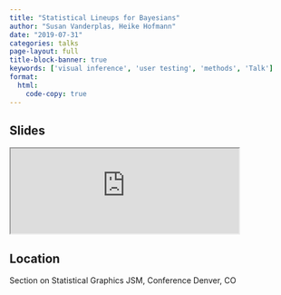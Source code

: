 ```yaml
---
title: "Statistical Lineups for Bayesians"
author: "Susan Vanderplas, Heike Hofmann"
date: "2019-07-31"
categories: talks
page-layout: full
title-block-banner: true
keywords: ['visual inference', 'user testing', 'methods', 'Talk']
format:
  html:
    code-copy: true
---
```

 
## Slides

<iframe src='https://srvanderplas.github.io/Presentation-Archive/JSM2019/#1' height='auto' width='80%'>
                        </iframe>
## Location
Section on Statistical Graphics
JSM, Conference
Denver, CO
